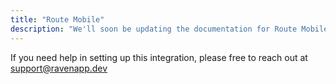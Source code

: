 ```yaml
---
title: "Route Mobile"
description: "We'll soon be updating the documentation for Route Mobile Integration"
---
```


If you need help in setting up this integration, please free to reach out at [support@ravenapp.dev](mailto:support@ravenapp.dev)
